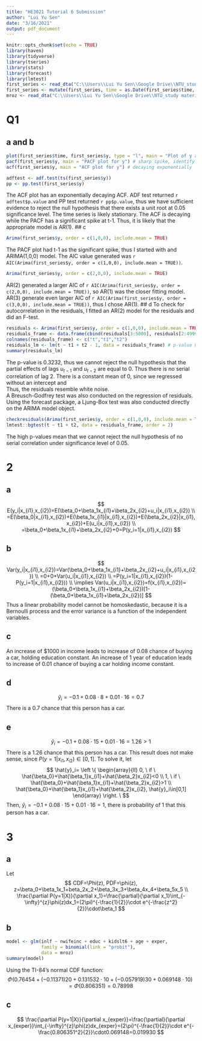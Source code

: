 ```yaml
---
title: "HE3021 Tutorial 6 Submission"
author: "Lui Yu Sen"
date: "3/16/2021"
output: pdf_document
---
```


```r
knitr::opts_chunk$set(echo = TRUE)
library(haven)
library(tidyverse)
library(tseries)
library(stats)
library(forecast)
library(lmtest)
first_series <- read_dta("C:\\Users\\Lui Yu Sen\\Google Drive\\NTU_study materials\\Economics\\HE3021 Intermediate Econometrics\\Week 8\\HE3021-Week-8-Tutorial-6\\rawdata\\first_Series.dta")
first_series <- mutate(first_series, time = as.Date(first_series$time, origin = "2000-01-01"))
mroz <- read_dta("C:\\Users\\Lui Yu Sen\\Google Drive\\NTU_study materials\\Economics\\HE3021 Intermediate Econometrics\\Week 8\\HE3021-Week-8-Tutorial-6\\rawdata\\MROZ.dta")
```

# Q1
## a and b

```r
plot(first_series$time, first_series$y, type = "l", main = "Plot of y against time")
pacf(first_series$y, main = "PACF plot for y") # sharp spike, identify AR model
acf(first_series$y, main = "ACF plot for y") # decaying exponentially
```
```r
adftest <- adf.test(ts(first_series$y))
pp <- pp.test(first_series$y)
```
The ACF plot has an exponentially decaying ACF. 
ADF test returned `r adftest$p.value` and PP test returned `r pp$p.value`, thus we have sufficient evidence to reject the null hypothesis that there exists a unit root at 0.05 significance level. The time series is likely stationary.
The ACF is decaying while the PACF has a significant spike at t-1. Thus, it is likely that the appropriate model is AR(1).
## c
```r
Arima(first_series$y, order = c(1,0,0), include.mean = TRUE)
```
The PACF plot had t-1 as the significant spike, thus I started with and ARIMA(1,0,0) model. The AIC value generated was `r AIC(Arima(first_series$y, order = c(1,0,0), include.mean = TRUE))`.
```r
Arima(first_series$y, order = c(2,0,0), include.mean = TRUE)
```
AR(2) generated a larger AIC of `r AIC(Arima(first_series$y, order = c(2,0,0), include.mean = TRUE))`, so AR(1) was the closer fitting model.
AR(3) generate even larger AIC of `r AIC(Arima(first_series$y, order = c(3,0,0), include.mean = TRUE))`, thus I chose AR(1).
## d
To check for autocorrelation in the residuals, I fitted an AR(2) model for the residuals and did an F-test.
```r
residuals <- Arima(first_series$y, order = c(1,0,0), include.mean = TRUE)$residuals
residuals_frame <- data.frame(cbind(residuals[3:5000], residuals[2:4999], residuals[1:4998]))
colnames(residuals_frame) <- c("t","t1","t2")
residuals_lm <- lm(t ~ t1 + t2 - 1, data = residuals_frame) # p-value 0.3232, cannot reject null hyp that all coeff 0, so no serial correlation for 2 lags
summary(residuals_lm)
```
The p-value is 0.3232, thus we cannot reject the null hypothesis that the partial effects of lags $u_{t-1}$ and $u_{t-2}$ are equal to 0. Thus there is no serial correlation of lag 2.
There is a constant mean of 0, since we regressed without an intercept and  
Thus, the residuals resemble white noise.  
A Breusch-Godfrey test was also conducted on the regression of residuals. Using the forecast package, a Ljung-Box test was also conducted directly on the ARIMA model object.
```r
checkresiduals(Arima(first_series$y, order = c(1,0,0), include.mean = TRUE))
lmtest::bgtest(t ~ t1 + t2, data = residuals_frame, order = 2)
```
The high p-values mean that we cannot reject the null hypothesis of no serial correlation under significance level of 0.05.

# 2

## a
$$
E(y_i|x_{i1},x_{i2})=E(\beta_0+\beta_1x_{i1}+\beta_2x_{i2}+u_i|x_{i1},x_{i2}) \\  
=E(\beta_0|x_{i1},x_{i2})+E(\beta_1x_{i1}|x_{i1},x_{i2})+E(\beta_2x_{i2}|x_{i1},x_{i2})+E(u_i|x_{i1},x_{i2}) \\  
=\beta_0+\beta_1x_{i1}+\beta_2x_{i2}+0=P(y_i=1|x_{i1},x_{i2})
$$

## b
$$
Var(y_i|x_{i1},x_{i2})=Var(\beta_0+\beta_1x_{i1}+\beta_2x_{i2}+u_i|x_{i1},x_{i2}) \\  
=0+0+Var(u_i|x_{i1},x_{i2}) \\  
=P(y_i=1|x_{i1},x_{i2})(1-P(y_i=1|x_{i1},x_{i2})) \\  
\implies Var(u_i|x_{i1},x_{i2})=f(x_{i1},x_{i2})=(\beta_0+\beta_1x_{i1}+\beta_2x_{i2})[1-(\beta_0+\beta_1x_{i1}+\beta_2x_{i2})]
$$
Thus a linear probability model cannot be homoskedastic, because it is a Bernoulli process and the error variance is a function of the independent variables.

## c
An increase of $1000 in income leads to increase of 0.08 chance of buying a car, holding education constant.
An increase of 1 year of education leads to increase of 0.01 chance of buying a car holding income constant.

## d
$$
\hat{y}_i=-0.1+0.08\cdot8+0.01\cdot16=0.7
$$
There is a 0.7 chance that this person has a car.

## e
$$
\hat{y}_i=-0.1+0.08\cdot15+0.01\cdot16=1.26>1
$$
There is a 1.26 chance that this person has a car. This result does not make sense, since $P(y=1|x_{i1},x_{i2})\in[0,1]$. To solve it, let
$$
\hat{y}_i=
\left \{
\begin{array}{ll}
0, \ if \ \hat{\beta_0}+\hat{\beta_1}x_{i1}+\hat{\beta_2}x_{i2}<0 \\
1, \ if \ \hat{\beta_0}+\hat{\beta_1}x_{i1}+\hat{\beta_2}x_{i2}>1 \\ 
\hat{\beta_0}+\hat{\beta_1}x_{i1}+\hat{\beta_2}x_{i2}, \hat{y}_i\in[0,1]
\end{array}
\right. \
$$
Then, $\hat{y}_i=-0.1+0.08\cdot15+0.01\cdot16=1$, there is probability of 1 that this person has a car.

# 3

## a
Let$$
CDF=\Phi(z), PDF=\phi(z), z=\beta_0+\beta_1x_1+beta_2x_2+\beta_3x_3+\beta_4x_4+\beta_5x_5 \\ 
\frac{\partial P(y=1|X)}{\partial x_1}=\frac{\partial}{\partial x_1}\int_{-\infty}^{z}\phi(z)dx_1=(2\pi)^{-\frac{1}{2}}\cdot e^{-\frac{z^2}{2}}\cdot\beta_1
$$

## b
```r
model <- glm(inlf ~ nwifeinc + educ + kidslt6 + age + exper,
             family = binomial(link = "probit"),
             data = mroz)
summary(model)
```
Using the TI-84's normal CDF function:
$$
\Phi(0.76454+(-0.11371)20+0.131532\cdot10+(-0.057919)30+0.069148\cdot10)=\Phi(0.806351)=0.78998
$$

## c
$$
\frac{\partial P(y=1|X)}{\partial x_{exper}}=\frac{\partial}{\partial x_{exper}}\int_{-\infty}^{z}\phi(z)dx_{exper}=(2\pi)^{-\frac{1}{2}}\cdot e^{-\frac{0.806351^2}{2}}\cdot0.069148=0.019930
$$